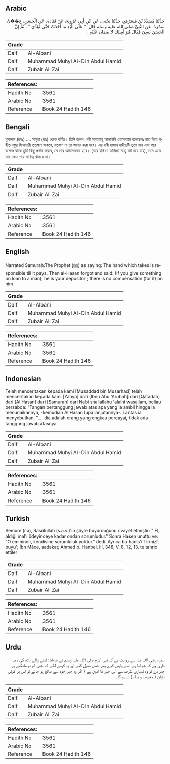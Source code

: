 ## Arabic


<div dir="rtl" lang="ar" style={{fontSize:'larger',backgroundColor:'#f8f9fa',padding:20}}>
حَدَّثَنَا مُسَدَّدُ بْنُ مُسَرْهَدٍ، حَدَّثَنَا يَحْيَى، عَنِ ابْنِ أَبِي عَرُوبَةَ، عَنْ قَتَادَةَ، عَنِ الْحَسَنِ، ع��نْ سَمُرَةَ، عَنِ النَّبِيِّ صلى الله عليه وسلم قَالَ ‏ "‏ عَلَى الْيَدِ مَا أَخَذَتْ حَتَّى تُؤَدِّيَ ‏"‏ ‏.‏ ثُمَّ إِنَّ الْحَسَنَ نَسِيَ فَقَالَ هُوَ أَمِينُكَ لاَ ضَمَانَ عَلَيْهِ ‏.‏
</div>
<div style={{backgroundColor:'#f8f9fa',padding:20, marginBottom: 10}}><table> <thead> <tr> <th>Grade</th> <th></th> </tr> </thead> <tbody> <tr><td>Daif</td><td>Al-Albani</td></tr><tr><td>Daif</td><td>Muhammad Muhyi Al-Din Abdul Hamid</td></tr><tr><td>Daif</td><td>Zubair Ali Zai</td></tr></tbody></table><table> <thead> <tr> <th>References:</th> <th></th> </tr> </thead> <tbody><tr><td>Hadith No</td><td>3561</td></tr><tr><td>Arabic No</td><td>3561</td></tr><tr><td>Reference</td><td>Book 24 Hadith 146</td></tr></tbody></table></div>

## Bengali


<div dir="ltr" lang="bn" style={{fontSize:'larger',backgroundColor:'#f8f9fa',padding:20}}>
মুসাদ্দাদ (রহঃ) .... সামুরা (রাঃ) থেকে বর্ণিত। তিনি বলেন, নবী সাল্লাল্লাহু আলাইহি ওয়াসাল্লাম বলেছেনঃ হাত দিয়ে গৃহীত বস্তুর যিম্মাদারী ততক্ষন থাকবে, যতক্ষণ না তা আদায় করা হবে। এর রাবী হাসান হাদীছটি ভুলে যান এবং পরে বলেনঃ যাকে তুমি কিছু প্রদান করবে, সে তার আমানতদার হবে। (আর যদি তা অনিচ্ছা সত্ত্বে নষ্ট হয়ে যায়), তবে এতে তার কোন দায়-দায়িত্ব থাকবে না।
</div>
<div style={{backgroundColor:'#f8f9fa',padding:20, marginBottom: 10}}><table> <thead> <tr> <th>Grade</th> <th></th> </tr> </thead> <tbody> <tr><td>Daif</td><td>Al-Albani</td></tr><tr><td>Daif</td><td>Muhammad Muhyi Al-Din Abdul Hamid</td></tr><tr><td>Daif</td><td>Zubair Ali Zai</td></tr></tbody></table><table> <thead> <tr> <th>References:</th> <th></th> </tr> </thead> <tbody><tr><td>Hadith No</td><td>3561</td></tr><tr><td>Arabic No</td><td>3561</td></tr><tr><td>Reference</td><td>Book 24 Hadith 146</td></tr></tbody></table></div>

## English


<div dir="ltr" lang="en" style={{fontSize:'larger',backgroundColor:'#f8f9fa',padding:20}}>
Narrated Samurah:The Prophet (ﷺ) as saying: The hand which takes is responsible till it pays. Then al-Hasan forgot and said: (If you give something on loan to a man), he is your depositor ; there is no compensation (for it) on him
</div>
<div style={{backgroundColor:'#f8f9fa',padding:20, marginBottom: 10}}><table> <thead> <tr> <th>Grade</th> <th></th> </tr> </thead> <tbody> <tr><td>Daif</td><td>Al-Albani</td></tr><tr><td>Daif</td><td>Muhammad Muhyi Al-Din Abdul Hamid</td></tr><tr><td>Daif</td><td>Zubair Ali Zai</td></tr></tbody></table><table> <thead> <tr> <th>References:</th> <th></th> </tr> </thead> <tbody><tr><td>Hadith No</td><td>3561</td></tr><tr><td>Arabic No</td><td>3561</td></tr><tr><td>Reference</td><td>Book 24 Hadith 146</td></tr></tbody></table></div>

## Indonesian


<div dir="ltr" lang="id" style={{fontSize:'larger',backgroundColor:'#f8f9fa',padding:20}}>
Telah menceritakan kepada kami [Musaddad bin Musarhad] telah menceritakan kepada kami [Yahya] dari [Ibnu Abu 'Arubah] dari [Qatadah] dari [Al Hasan] dari [Samurah] dari Nabi shallallahu 'alaihi wasallam, beliau bersabda: "Tangan bertanggung jawab atas apa yang ia ambil hingga ia menunaikannya, -kemudian Al Hasan lupa lanjutannya-. Lantas ia menyebutkan, "…. dia adalah orang yang engkau percayai, tidak ada tanggung jawab atasnya
</div>
<div style={{backgroundColor:'#f8f9fa',padding:20, marginBottom: 10}}><table> <thead> <tr> <th>Grade</th> <th></th> </tr> </thead> <tbody> <tr><td>Daif</td><td>Al-Albani</td></tr><tr><td>Daif</td><td>Muhammad Muhyi Al-Din Abdul Hamid</td></tr><tr><td>Daif</td><td>Zubair Ali Zai</td></tr></tbody></table><table> <thead> <tr> <th>References:</th> <th></th> </tr> </thead> <tbody><tr><td>Hadith No</td><td>3561</td></tr><tr><td>Arabic No</td><td>3561</td></tr><tr><td>Reference</td><td>Book 24 Hadith 146</td></tr></tbody></table></div>

## Turkish


<div dir="ltr" lang="tr" style={{fontSize:'larger',backgroundColor:'#f8f9fa',padding:20}}>
Semure (r.a), Rasûlullah (s.a.v.)'in şöyle buyurduğunu rivayet etmiştir: " El, aldığı mal'ı ödeyinceye kadar ondan sorumludur." Sonra Hasen unuttu ve: "O eminindir, kendisine sorumluluk yoktur." dedi. Ayrıca bu hadis'i Tirmizî, buyu'; İbn Mâce, sadakat; Ahmed b. Hanbel, III, 348, V, 8, 12, 13. te tahric ettiler
</div>
<div style={{backgroundColor:'#f8f9fa',padding:20, marginBottom: 10}}><table> <thead> <tr> <th>Grade</th> <th></th> </tr> </thead> <tbody> <tr><td>Daif</td><td>Al-Albani</td></tr><tr><td>Daif</td><td>Muhammad Muhyi Al-Din Abdul Hamid</td></tr><tr><td>Daif</td><td>Zubair Ali Zai</td></tr></tbody></table><table> <thead> <tr> <th>References:</th> <th></th> </tr> </thead> <tbody><tr><td>Hadith No</td><td>3561</td></tr><tr><td>Arabic No</td><td>3561</td></tr><tr><td>Reference</td><td>Book 24 Hadith 146</td></tr></tbody></table></div>

## Urdu


<div dir="rtl" lang="ur" style={{fontSize:'larger',backgroundColor:'#f8f9fa',padding:20}}>
سمرہ رضی اللہ عنہ سے روایت ہے کہ نبی اکرم صلی اللہ علیہ وسلم نے فرمایا: لینے والے ہاتھ کی ذمہ داری ہے کہ جو لیا ہے اسے واپس کرے پھر حسن بھول گئے اور یہ کہنے لگے کہ جس کو تو مانگنے پر چیز دے تو وہ تمہاری طرف سے اس چیز کا امین ہے ( اگر وہ چیز خود سے ضائع ہو جائے تو اس پر کوئی تاوان ( معاوضہ و بدلہ ) نہ ہو گا۔
</div>
<div style={{backgroundColor:'#f8f9fa',padding:20, marginBottom: 10}}><table> <thead> <tr> <th>Grade</th> <th></th> </tr> </thead> <tbody> <tr><td>Daif</td><td>Al-Albani</td></tr><tr><td>Daif</td><td>Muhammad Muhyi Al-Din Abdul Hamid</td></tr><tr><td>Daif</td><td>Zubair Ali Zai</td></tr></tbody></table><table> <thead> <tr> <th>References:</th> <th></th> </tr> </thead> <tbody><tr><td>Hadith No</td><td>3561</td></tr><tr><td>Arabic No</td><td>3561</td></tr><tr><td>Reference</td><td>Book 24 Hadith 146</td></tr></tbody></table></div>